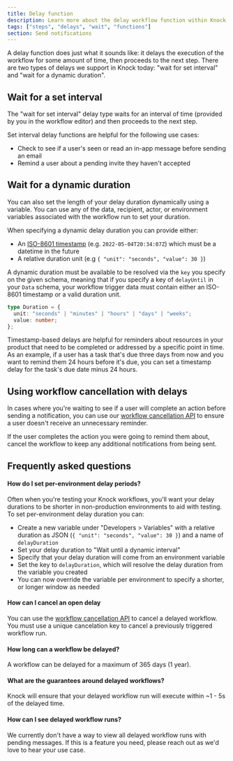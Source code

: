 ```yaml
---
title: Delay function
description: Learn more about the delay workflow function within Knock's notification engine.
tags: ["steps", "delays", "wait", "functions"]
section: Send notifications
---
```


A delay function does just what it sounds like: it delays the execution of the workflow for some amount of time, then proceeds to the next step. There are two types of delays we support in Knock today: "wait for set interval" and "wait for a dynamic duration".

## Wait for a set interval

The "wait for set interval" delay type waits for an interval of time (provided by you in the workflow editor) and then proceeds to the next step.

Set interval delay functions are helpful for the following use cases:

- Check to see if a user's seen or read an in-app message before sending an email
- Remind a user about a pending invite they haven't accepted

## Wait for a dynamic duration

You can also set the length of your delay duration dynamically using a variable. You can use any of the data, recipient, actor, or environment variables associated with the workflow run to set your duration.

When specifying a dynamic delay duration you can provide either:

- An [ISO-8601 timestamp](https://en.wikipedia.org/wiki/ISO_8601) (e.g. `2022-05-04T20:34:07Z`) which must be a datetime in the future
- A relative duration unit (e.g `{ "unit": "seconds", "value": 30 }`)

A dynamic duration must be available to be resolved via the `key` you specify on the given schema, meaning that if you specify a key of `delayUntil` in your `Data` schema, your workflow trigger data must contain either an ISO-8601 timestamp or a valid duration unit.

```typescript A relative duration
type Duration = {
  unit: "seconds" | "minutes" | "hours" | "days" | "weeks";
  value: number;
};
```

Timestamp-based delays are helpful for reminders about resources in your product that need to be completed or addressed by a specific point in time. As an example, if a user has a task that's due three days from now and you want to remind them 24 hours before it's due, you can set a timestamp delay for the task's due date minus 24 hours.

## Using workflow cancellation with delays

In cases where you're waiting to see if a user will complete an action before sending a notification, you can use our [workflow cancellation API](/send-notifications/canceling-workflows) to ensure a user doesn't receive an unnecessary reminder.

If the user completes the action you were going to remind them about, cancel the workflow to keep any additional notifications from being sent.

## Frequently asked questions

#### How do I set per-environment delay periods?

Often when you're testing your Knock workflows, you'll want your delay durations to be shorter in non-production environments to aid with testing. To set per-environment delay duration you can:

- Create a new variable under "Developers > Variables" with a relative duration as JSON (`{ "unit": "seconds", "value": 30 }`) and a name of `delayDuration`
- Set your delay duration to "Wait until a dynamic interval"
- Specify that your delay duration will come from an environment variable
- Set the key to `delayDuration`, which will resolve the delay duration from the variable you created
- You can now override the variable per environment to specify a shorter, or longer window as needed

#### How can I cancel an open delay

You can use the [workflow cancellation API](/send-notifications/canceling-workflows) to cancel a delayed workflow. You must use a unique cancelation key to cancel a previously triggered workflow run.

#### How long can a workflow be delayed?

A workflow can be delayed for a maximum of 365 days (1 year).

#### What are the guarantees around delayed workflows?

Knock will ensure that your delayed workflow run will execute within ~1 - 5s of the delayed time.

#### How can I see delayed workflow runs?

We currently don't have a way to view all delayed workflow runs with pending messages. If this is a feature you need, please reach out as we'd love to hear your use case.
